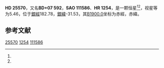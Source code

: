 {{Starbox begin
| name = HD 25570
}}
{{Starbox observe
| epoch = [[J2000.0|J2000.0]]
| constell = {{星座名待查}}<ref name=SIMBAD>{{cite web
 | url=http://simbad.u-strasbg.fr/simbad/sim-id?Ident=HR+1254
 | title =Pulsating variable Star
 | publisher=Centre de Données astronomiques de Strasbourg
 | work=SIMBAD
 | accessdate=2012-07-13}}</ref><ref name=DATA>{{cite web
 | url=http://vizier.u-strasbg.fr/viz-bin/VizieR-5?-out.add=.&-source=5050&-corr=PK=HR&-out.max=9999&HR=1254
 | title=VizieR Detailed Page
 | accessdate=2012-07-13
 | archive-date=2019-02-16
 | archive-url=https://web.archive.org/web/20190216104329/http://vizier.u-strasbg.fr/viz-bin/VizieR-5?-out.add=.&-source=5050&-corr=PK=HR&-out.max=9999&HR=1254
 | dead-url=no
 }}</ref>
| 星官 = 
| ra = {{RA|4|3|56.6}}<ref name=SIMBAD /><ref name=DATA />
| dec = {{DEC|+8|11|50}}<ref name=SIMBAD /><ref name=DATA />
| appmag_v = 5.46<ref name=SIMBAD /><ref name=DATA />
}}
{{Starbox character
| class = F2V<ref name=SIMBAD /><ref name=DATA />
| b-v = 0.37<ref name=SIMBAD /><ref name=DATA />
| u-b = 0<ref name=SIMBAD /><ref name=DATA />
| r-i = 0.21<ref name=SIMBAD /><ref name=DATA />
| variable = 
}}
{{Starbox astrometry
| radial_v = 0
| prop_mo_ra = 36
| parallax = 0.03
| p_error = 
}}
{{Starbox catalog
| names =BD+07 592，[[SAO星表|SAO]] 111586，[[HD星表|HD]] 25570，[[HR星表|HR]] 1254}}
{{Starbox reference |Simbad=HR+1254}}
{{Starbox end}}

'''HD 25570'''，又名'''BD+07 592'''，'''SAO 111586'''、'''HR 1254'''，是一颗恒星<ref name=SIMBAD /><ref name=DATA />，视星等为5.46，位于[[銀道座標系|銀經]]182.78，[[銀道座標系|銀緯]]-31.53，其[[B1900.0|B1900.0]]坐标为赤經{{RA|3|58|31.7}}，赤緯{{DEC|+7|-31.53|15}}。

== 参考文献 ==
{{reflist}}

{{star-stub}}

[[Category:HD和HDE天體|25570]]
[[Category:HR天體|1254]]
[[Category:SAO天體|111586]]